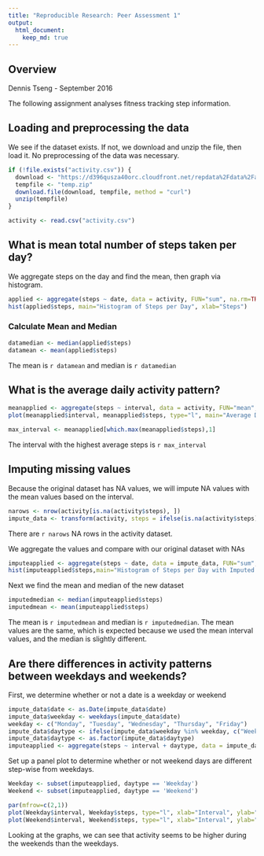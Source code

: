 ```yaml
---
title: "Reproducible Research: Peer Assessment 1"
output: 
  html_document:
    keep_md: true
---
```


## Overview
Dennis Tseng - September 2016

The following assignment analyses fitness tracking step information.

## Loading and preprocessing the data

We see if the dataset exists. If not, we download and unzip the file, then load it. No preprocessing of the data was necessary. 

```r
if (!file.exists("activity.csv")) {
  download <- "https://d396qusza40orc.cloudfront.net/repdata%2Fdata%2Factivity.zip"
  tempfile <- "temp.zip"
  download.file(download, tempfile, method = "curl")
  unzip(tempfile)
}  

activity <- read.csv("activity.csv")
``` 


## What is mean total number of steps taken per day?
We aggregate steps on the day and find the mean, then graph via histogram.

```r
applied <- aggregate(steps ~ date, data = activity, FUN="sum", na.rm=TRUE)
hist(applied$steps, main="Histogram of Steps per Day", xlab="Steps")
```

### Calculate Mean and Median
```r
datamedian <- median(applied$steps)
datamean <- mean(applied$steps)
```

The mean is `r datamean` and median is `r datamedian`

## What is the average daily activity pattern?
```r
meanapplied <- aggregate(steps ~ interval, data = activity, FUN="mean", na.rm=TRUE)
plot(meanapplied$interval, meanapplied$steps, type="l", main="Average Daily Activity Pattern", xlab = "Interval", ylab = "Steps")

max_interval <- meanapplied[which.max(meanapplied$steps),1]
```

The interval with the highest average steps is `r max_interval`

## Imputing missing values

Because the original dataset has NA values, we will impute NA values with the mean values based on the interval.

```r
narows <- nrow(activity[is.na(activity$steps), ])
impute_data <- transform(activity, steps = ifelse(is.na(activity$steps), meanapplied$steps[match(activity$interval, meanapplied$interval)], activity$steps))
```

There are `r narows` NA rows in the activity dataset.

We aggregate the values and compare with our original dataset with NAs

```r
imputeapplied <- aggregate(steps ~ date, data = impute_data, FUN="sum", na.rm=TRUE)
hist(imputeapplied$steps,main="Histogram of Steps per Day with Imputed Data", xlab="Steps")
```

Next we find the mean and median of the new dataset

```r
imputedmedian <- median(imputeapplied$steps)
imputedmean <- mean(imputeapplied$steps)
```

The mean is `r imputedmean` and median is `r imputedmedian`. The mean values are the same, which is expected because we used the mean interval values, and the median is slightly different.

## Are there differences in activity patterns between weekdays and weekends?

First, we determine whether or not a date is a weekday or weekend

```r
impute_data$date <- as.Date(impute_data$date)
impute_data$weekday <- weekdays(impute_data$date)
weekday <- c("Monday", "Tuesday", "Wednesday", "Thursday", "Friday")
impute_data$daytype <- ifelse(impute_data$weekday %in% weekday, c("Weekday"),c("Weekend"))
impute_data$daytype <- as.factor(impute_data$daytype)
imputeapplied <- aggregate(steps ~ interval + daytype, data = impute_data, FUN=mean, na.rm=TRUE)
```

Set up a panel plot to determine whether or not weekend days are different step-wise from weekdays.

```r
Weekday <- subset(imputeapplied, daytype == 'Weekday') 
Weekend <- subset(imputeapplied, daytype == 'Weekend') 

par(mfrow=c(2,1))
plot(Weekday$interval, Weekday$steps, type="l", xlab="Interval", ylab="Steps", main="Weekday", ylim = c(0,200))
plot(Weekend$interval, Weekend$steps, type="l", xlab="Interval", ylab="Steps",main="Weekend", ylim = c(0,200))
```

Looking at the graphs, we can see that activity seems to be higher during the weekends than the weekdays.